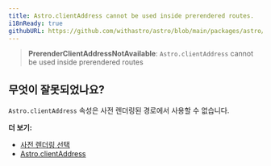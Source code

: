 ```yaml
---
title: Astro.clientAddress cannot be used inside prerendered routes.
i18nReady: true
githubURL: https://github.com/withastro/astro/blob/main/packages/astro/src/core/errors/errors-data.ts
---
```


> **PrerenderClientAddressNotAvailable**: `Astro.clientAddress` cannot be used inside prerendered routes

## 무엇이 잘못되었나요?
`Astro.clientAddress` 속성은 사전 렌더링된 경로에서 사용할 수 없습니다.

**더 보기:**
-  [사전 렌더링 선택](/ko/guides/server-side-rendering/#server-모드에서-사전-렌더링-선택)
-  [Astro.clientAddress](/ko/reference/api-reference/#astroclientaddress)



